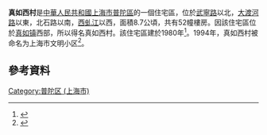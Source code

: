 '''真如西村'''是[[中華人民共和國|中華人民共和國]][[上海市|上海市]][[普陀區_(上海市)|普陀區]]的一個住宅區，位於[[武寧路|武寧路]]以北，[[大渡河路|大渡河路]]以東，北石路以南，[[西虬江|西虬江]]以西，面積8.7公頃，共有52幢樓房。因該住宅區位於[[真如镇|真如镇]]西部，所以得名真如西村。該住宅區建於1980年<ref>{{cite news |title=第一节　市区(一)：普陀区 |url=http://www.shtong.gov.cn/Newsite/node2/node2245/node70862/node70869/node70913/node70917/userobject1ai73694.html |publisher=上海市地方志辦公室 |accessdate=2020-08-30 |archive-date=2016-03-27 |archive-url=https://web.archive.org/web/20160327115129/http://www.shtong.gov.cn/Newsite/node2/node2245/node70862/node70869/node70913/node70917/userobject1ai73694.html |dead-url=no }}</ref>。1994年，真如西村被命名为上海市文明小区<ref>{{cite news |title=第一节民政 |url=http://www.shtong.gov.cn/Newsite/node2/node4/n107748/n112383/n112399/n112401/u1ai161745.html |publisher=上海市地方志辦公室}}</ref>。

== 參考資料 ==
{{Reflist|2}}

[[Category:普陀区_(上海市)|Category:普陀区 (上海市)]]